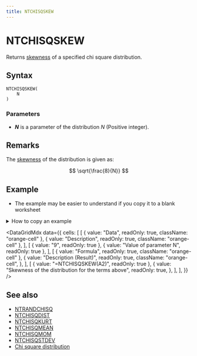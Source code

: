 ```yaml
---
title: NTCHISQSKEW
---
```



# NTCHISQSKEW

Returns [skewness](https://www.ntrand.com/glossary/#local_skewness) of a specified chi square distribution.

## Syntax

```excel
NTCHISQSKEW(
    N
)
```

### Parameters

- **_N_** is a parameter of the distribution $N$ (Positive integer).

## Remarks

The [skewness](https://www.ntrand.com/glossary/#local_skewness) of the distribution is given as:

$$
\sqrt{\frac{8}{N}}
$$

## Example

- The example may be easier to understand if you copy it to a blank worksheet

<details>
  <summary>How to copy an example</summary>

1.  Create a blank workbook or worksheet.
2.  Select the example in the Help topic.

    **Note**  Do not select the row or column headers.

    ![Selecting an example from Help](./../../assets/functions/HowToCopy.png)

    Selecting an example from Help

3.  Press CTRL+C.
4.  In the worksheet, select cell A1, and press CTRL+V.
5.  To switch between viewing the results and viewing the formulas that return the results, press CTRL+` (grave accent), or on the **Tools** menu, point to **Formula Auditing**, and then click **Formula Auditing Mode**.

</details>

<DataGridMdx
  data={{
    cells: [
      [
        { value: "Data", readOnly: true, className: "orange-cell" },
        { value: "Description", readOnly: true, className: "orange-cell" },
      ],
      [
        { value: "9", readOnly: true },
        { value: "Value of parameter N", readOnly: true },
      ],
      [
        { value: "Formula", readOnly: true, className: "orange-cell" },
        {
          value: "Description (Result)",
          readOnly: true,
          className: "orange-cell",
        },
      ],
      [
        { value: "=NTCHISQSKEW(A2)", readOnly: true },
        {
          value: "Skewness of the distribution for the terms above",
          readOnly: true,
        },
      ],
    ],
  }}
/>

## See also

- [NTRANDCHISQ](https://www.ntrand.com/ntrandchisq/)
- [NTCHISQDIST](https://www.ntrand.com/ntchisqdist/)
- [NTCHISQKURT](https://www.ntrand.com/ntchisqkurt/)
- [NTCHISQMEAN](https://www.ntrand.com/ntchisqmean/)
- [NTCHISQMOM](https://www.ntrand.com/ntchisqmom/)
- [NTCHISQSTDEV](https://www.ntrand.com/ntchisqstdev/)
- [Chi square distribution](https://www.ntrand.com/chi-square-distribution/)
